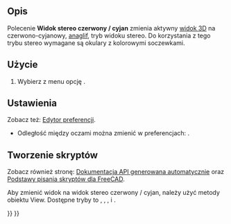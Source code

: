 <languages/>

{{Docnav/pl
|[[Std_SelBoundingBox/pl|Ramka otaczająca]]
|[[Std_ViewIvStereoQuadBuff/pl|Widok poczwórny bufor stereo]]
|[[Std_View_Menu/pl|Std: Menu Widok]]
|IconL=Std_SelBoundingBox.svg
|IconR=Std_ViewIvStereoQuadBuff.svg
|IconC=Freecad.svg
}}

{{GuiCommand/pl
|Name=Std ViewIvStereoRedGreen
|Name/pl=Std: Widok stereo czerwony / cyjan
|MenuLocation=Widok → Widok trójwymiarowy → Stereo czerwony / cyjan
|Workbenches=wszystkie
|SeeAlso=[[Std_ViewIvStereoQuadBuff/pl|Widok poczwórny bufor stereo]], [[Std_ViewIvStereoInterleavedRows/pl|Widok stereo z przeplotem wierszy]], [[Std_ViewIvStereoInterleavedColumns/pl|Widok stereo z przeplotem kolumn]], [[Std_ViewIvStereoOff/pl|Wyłącz widok trójwymiarowy]]
}}

<span id="Description"></span>
==Opis==

Polecenie '''Widok stereo czerwony / cyjan''' zmienia aktywny [[3D_view/pl|widok 3D]] na czerwono-cyjanowy, [https://en.wikipedia.org/wiki/Anaglyph_3D anaglif], tryb widoku stereo. Do korzystania z tego trybu stereo wymagane są okulary z kolorowymi soczewkami.

<span id="Usage"></span>
==Użycie==

# Wybierz z menu opcję {{MenuCommand|Widok → Widok trójwymiarowy → [[Image:Std_ViewIvStereoRedGreen.svg|16px]] Stereo czerwony / cyjan}}.

<span id="Preferences"></span>
==Ustawienia==

Zobacz też: [[Preferences_Editor/pl|Edytor preferencji]].

* Odległość między oczami można zmienić w preferencjach: {{MenuCommand|Edycja → Preferencje ... → Wyświetlanie → Widok 3D → Odległość między oczami dla trybu stereo}}.

<span id="Scripting"></span>
==Tworzenie skryptów==

Zobacz również stronę: [https://freecad.github.io/SourceDoc/ Dokumentacja API generowana automatycznie] oraz [[FreeCAD_Scripting_Basics/pl|Podstawy pisania skryptów dla FreeCAD]].

Aby zmienić widok na widok stereo czerwony / cyjan, należy użyć metody {{incode|setStereoType}} obiektu View. Dostępne tryby to {{incode|"Anaglyph"}}, {{incode|"QuadBuffer"}}, {{incode|"InterleavedRows"}}, {{incode|"InterleavedColumns"}} i {{incode|"None"}}.

{{Code|code=
import FreeCADGui

view = FreeCADGui.ActiveDocument.ActiveView
view.setStereoType("Anaglyph")
view.getStereoType()
}}


{{Docnav/pl
|[[Std_SelBoundingBox/pl|Ramka otaczająca]]
|[[Std_ViewIvStereoQuadBuff/pl|Widok poczwórny bufor stereo]]
|[[Std_View_Menu/pl|Std: Menu Widok]]
|IconL=Std_SelBoundingBox.svg
|IconR=Std_ViewIvStereoQuadBuff.svg
|IconC=Freecad.svg
}}

{{Std_Base_navi{{#translation:}}}}
{{Userdocnavi{{#translation:}}}}